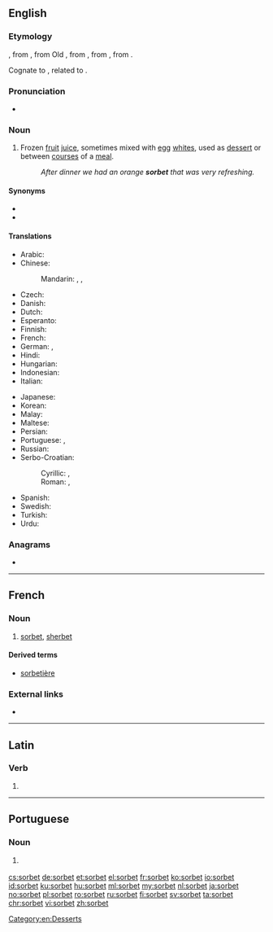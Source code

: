 {{also|Sorbet|sörbet}}
==English==

===Etymology===
{{etyl|fr|en}} {{m|fr|sorbet}}, from {{etyl|frm|en}}, from Old {{etyl|it|en}} {{m|it|sorbetto}}, from {{etyl|ota|en}} {{m|ota|شربت|tr=şerbet}}, from {{etyl|fa|en}} {{m|fa|شربت|tr=šarbat}}, from {{etyl|ar|en}} {{m|ar|شَرْبَة||drink}}.

Cognate to {{m|en|sherbet}}, related to {{m|en|syrup}}.

===Pronunciation===
* {{a|Canada|GenAm}} {{IPA|/sɔɹˈbeɪ/|lang=en}}

===Noun===
{{en-noun}}

# Frozen [[fruit]] [[juice]], sometimes mixed with [[egg]] [[whites]], used as [[dessert]] or between [[courses]] of a [[meal]].
#: ''After dinner we had an orange '''sorbet''' that was very refreshing.''

====Synonyms====
* {{l|en|ice}}
* {{l|en|Italian ice}}

====Translations====
{{trans-top|frozen fruit juice}}
* Arabic: {{t|ar|شَرْبَة|f}}
* Chinese:
*: Mandarin: {{t+|cmn|冰糕|tr=bīnggāo|sc=Hani}}, {{t|cmn|果汁冰糕|tr=guǒzhī bīnggāo|sc=Hani}}, {{t|cmn|雪葩|tr=xuěpā|sc=Hani}}
* Czech: {{t+|cs|sorbet}}
* Danish: {{t|da|sorbet}}
* Dutch: {{t+|nl|sorbet|n}}
* Esperanto: {{t|eo|ŝorbeto}}
* Finnish: {{t|fi|jäädyke}}
* French: {{t+|fr|sorbet|f}}
* German: {{t+|de|Fruchteis|n}}, {{t+|de|Sorbet|n}}
* Hindi: {{t+|hi|शर्बत|tr=śarbat}}
* Hungarian: {{t+|hu|sörbet}}
* Indonesian: {{t+|id|sorbet}}
* Italian: {{t+|it|sorbetto|m}}
{{trans-mid}}
* Japanese: {{t+|ja|シャーベット|tr=shābetto}}
* Korean: {{t+|ko|셔벗|sc=Hang}}
* Malay: {{t|ms|serbat}}
* Maltese: {{t|mt|sorbè}}
* Persian: {{t+|fa|شربت|tr=šarbat}}
* Portuguese: {{t+|pt|sorvete|m}}, {{t|pt|sorbet|m}}
* Russian: {{t+|ru|шербе́т|m}}
* Serbo-Croatian:
*: Cyrillic: {{t|sh|шербе|n|sc=Cyrl}}, {{t|sh|шербет|m|sc=Cyrl}}
*: Roman: {{t+|sh|šerbe|n}}, {{t+|sh|šerbet|m}}
* Spanish: {{t+|es|sorbete|m}}
* Swedish: {{t+|sv|sorbet|c}}
* Turkish: {{t+|tr|şerbet}}
* Urdu: {{t|ur|شربت|tr=śarbat}}
{{trans-bottom}}

===Anagrams===
* {{l|en|strobe}}

[[Category:en:Desserts]]

----

==French==

===Noun===
{{fr-noun|m}}

# [[sorbet#English|sorbet]], [[sherbet]]

====Derived terms====
* [[sorbetière]]

===External links===
* {{R:TLFi}}

----

==Latin==

===Verb===
{{la-verb-form|sorbet}}

# {{inflection of|sorbeō||3|s|pres|actv|indc|lang=la}}

----

==Portuguese==

===Noun===
{{pt-noun|m|-}}

# {{l|en|sorbet}} {{gloss|frozen fruit juice}}

[[cs:sorbet]]
[[de:sorbet]]
[[et:sorbet]]
[[el:sorbet]]
[[fr:sorbet]]
[[ko:sorbet]]
[[io:sorbet]]
[[id:sorbet]]
[[ku:sorbet]]
[[hu:sorbet]]
[[ml:sorbet]]
[[my:sorbet]]
[[nl:sorbet]]
[[ja:sorbet]]
[[no:sorbet]]
[[pl:sorbet]]
[[ro:sorbet]]
[[ru:sorbet]]
[[fi:sorbet]]
[[sv:sorbet]]
[[ta:sorbet]]
[[chr:sorbet]]
[[vi:sorbet]]
[[zh:sorbet]]